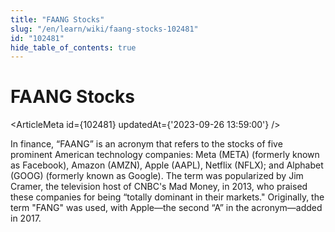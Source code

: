 ```yaml
---
title: "FAANG Stocks"
slug: "/en/learn/wiki/faang-stocks-102481"
id: "102481"
hide_table_of_contents: true
---
```



# FAANG Stocks

<ArticleMeta id={102481} updatedAt={'2023-09-26 13:59:00'} />
<div className='border-solid border-b border-t-0 my-4 border-[var(--ifm-color-gray-300)]' />

In finance, “FAANG” is an acronym that refers to the stocks of five prominent American technology companies: Meta (META) (formerly known as Facebook), Amazon (AMZN), Apple (AAPL), Netflix (NFLX); and Alphabet (GOOG) (formerly known as Google). The term was popularized by Jim Cramer, the television host of CNBC's Mad Money, in 2013, who praised these companies for being “totally dominant in their markets." Originally, the term "FANG" was used, with Apple—the second “A” in the acronym—added in 2017.
